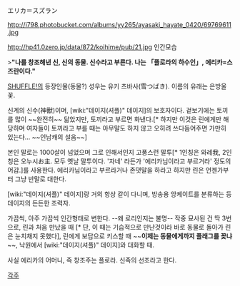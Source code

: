 エリカ＝スズラン

http://i798.photobucket.com/albums/yy265/ayasaki_hayate_0420/69769611.jpg

http://hp41.0zero.jp/data/872/koihime/pub/21.jpg
인간모습

>'''"나를 창조해낸 신, 신의 동물. 신수라고 부른다. 나는 「플로라의 하수인」, 에리카=스즈란이다."'''

[[SHUFFLE!]]의 등장인물(동물?) 성우는 유키 츠바사(雪つばき). 이름의 유래는 은방울꽃.

신계의 신수(神獸)이며, [wiki:"데이지(셔플)" 데이지]의 보호자이다. 겉보기에는 토끼를 많이 ~~완전히~~ 닮았지만, 토끼라고 부르면 화낸다.[* 하지만 이것은 린에게만 해당하며 여자들이 토끼라고 부를 때는 아무말도 하지 않고 오히려 쓰다듬어주면 가만히 있는다... ~~인남캐의 설움~~] 

본인 말로는 1000살이 넘었으며 그로 인해서인지 고풍스런 말투[* 1인칭은 와레我, 2인칭은 오누시お主. 모두 옛날 말투이다. '자네' 라든가 '에리카님이라고 부르거라' 정도의 어감.]를 사용한다. 에리카님이라고 부르라거나 존댓말을 하라고 하지만 린은 언젠가부터 그냥 반말로 대한다.

[wiki:"데이지(셔플)" 데이지]랑 거의 항상 같이 다니며, 방송용 앙케이트를 분류하는 등 데이지의 든든한 조력자.

가끔씩, 아주 가끔씩 인간형태로 변한다. --왜 로리인지는 불명--
작중 묘사된 건 딱 3번으로, 린과 처음 만났을 때 [* 단, 이 때는 기습적으로 만난것이라 바로 동물로 돌아가 린은 눈치채지 못했다], 린에게 보답으로 키스할 때 ~~'''이제는 동물에게까지 플래그를 꽂냐'''~~, 낙원에서 [wiki:"데이지(셔플)" 데이지]와 대화할 때.

사실 에리카의 어머니, 즉 창조주는 플로라. 신족의 선조라고 한다.

[[각주]]
